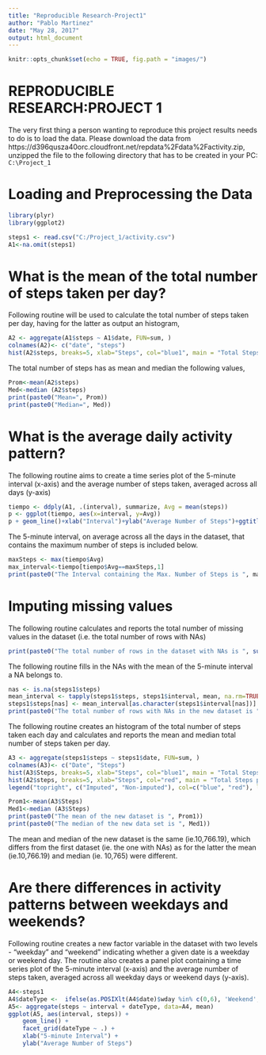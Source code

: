 ```yaml
---
title: "Reproducible Research-Project1"
author: "Pablo Martinez"
date: "May 28, 2017"
output: html_document
---
```


```r
knitr::opts_chunk$set(echo = TRUE, fig.path = "images/")
```

REPRODUCIBLE RESEARCH:PROJECT 1
===============================
The very first thing a person wanting to reproduce this project results needs to do is to load the data. Please download the data from https://d396qusza40orc.cloudfront.net/repdata%2Fdata%2Factivity.zip, unzipped the file to the following directory that has to be created in your PC:
```C:\Project_1```

Loading and Preprocessing the Data
===============================
```R
library(plyr)
library(ggplot2)

steps1 <- read.csv("C:/Project_1/activity.csv")
A1<-na.omit(steps1)
```

What is the mean of the total number of steps taken per day?
============================================================
Following routine will be used to calculate the total number of steps taken per day, having for the latter as output an histogram,

```R
A2 <- aggregate(A1$steps ~ A1$date, FUN=sum, )
colnames(A2)<- c("date", "steps")
hist(A2$steps, breaks=5, xlab="Steps", col="blue1", main = "Total Steps per Day")
```

The total number of steps has as mean and median the following values,

```R
Prom<-mean(A2$steps)
Med<-median (A2$steps)
print(paste0("Mean=", Prom))
print(paste0("Median=", Med))
```

What is the average daily activity pattern?
===========================================

The following routine aims to create a time series plot of the 5-minute interval (x-axis) and the average number of steps taken, averaged across all days (y-axis)

```R
tiempo <- ddply(A1, .(interval), summarize, Avg = mean(steps))
p <- ggplot(tiempo, aes(x=interval, y=Avg))
p + geom_line()+xlab("Interval")+ylab("Average Number of Steps")+ggtitle("Average Number of Steps per Interval")
```

The 5-minute interval, on average across all the days in the dataset, that contains the maximum number of steps is included below.

```R
maxSteps <- max(tiempo$Avg)
max_interval<-tiempo[tiempo$Avg==maxSteps,1]
print(paste0("The Interval containing the Max. Number of Steps is ", max_interval))
```

Imputing missing values
=======================
The following routine calculates and reports the total number of missing values in the dataset (i.e. the total number of rows with NAs)

```R
print(paste0("The total number of rows in the dataset with NAs is ", sum(is.na(steps1$steps))))
```
The following routine fills in the NAs with the mean of the 5-minute interval a NA belongs to.

```R
nas <- is.na(steps1$steps)
mean_interval <- tapply(steps1$steps, steps1$interval, mean, na.rm=TRUE, simplify=TRUE)
steps1$steps[nas] <- mean_interval[as.character(steps1$interval[nas])]
print(paste0("The total number of rows with NAs in the new dataset is ", sum(is.na(steps1$steps))))
```

The following routine creates an histogram of the total number of steps taken each day and calculates and reports the mean and median total number of steps taken per day.

```R
A3 <- aggregate(steps1$steps ~ steps1$date, FUN=sum, )
colnames(A3)<- c("Date", "Steps")
hist(A3$Steps, breaks=5, xlab="Steps", col="blue1", main = "Total Steps per Day")
hist(A2$steps, breaks=5, xlab="Steps", col="red", main = "Total Steps per Day", add=T)
legend("topright", c("Imputed", "Non-imputed"), col=c("blue", "red"), lwd=10)
```

```R
Prom1<-mean(A3$Steps)
Med1<-median (A3$Steps)
print(paste0("The mean of the new dataset is ", Prom1))
print(paste0("The median of the new data set is ", Med1))
```

The mean and median of the new dataset is the same (ie.10,766.19), which differs from the first dataset (ie. the one with NAs) as for the latter the mean (ie.10,766.19) and median (ie. 10,765) were different.

Are there differences in activity patterns between weekdays and weekends?
======================================================

Following routine creates a new factor variable in the dataset with two levels - "weekday" and "weekend" indicating whether a given date is a weekday or weekend day. The routine also creates a panel plot containing a time series plot of the 5-minute interval (x-axis) and the average number of steps taken, averaged across all weekday days or weekend days (y-axis).

```R
A4<-steps1
A4$dateType <-  ifelse(as.POSIXlt(A4$date)$wday %in% c(0,6), 'Weekend', 'Weekday')
A5<- aggregate(steps ~ interval + dateType, data=A4, mean)
ggplot(A5, aes(interval, steps)) + 
    geom_line() + 
    facet_grid(dateType ~ .) +
    xlab("5-minute Interval") + 
    ylab("Average Number of Steps")
```
